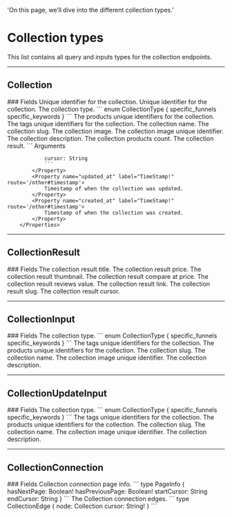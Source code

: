   'On this page, we’ll dive into the different collection types.'

# Collection types
This list contains all query and inputs types for the collection endpoints.

---

## Collection

<Row>
  <Col>
		### Fields
		<Properties> 
			<Property name="id" type="ID!">
				Unique identifier for the collection.
			</Property>
			<Property name="uid" type="ID!">
				Unique identifier for the collection.
			</Property>
			<Property name="type" type="CollectionType!">
				The collection type.
				```
				enum CollectionType {
					specific_funnels
					specific_keywords
				}
				```
			</Property>
			<Property name="products_ids" type="[ID!]!">
				The products unique identifiers for the collection.
			</Property>
			<Property name="tags_ids" type="[String!]!">
				The tags unique identifiers for the collection.
			</Property>
			<Property name="name" type="String!">
				The collection name.
			</Property>
			<Property name="slug" type="String!">
				The collection slug.
			</Property>
			<Property name="image" type="Image" route='/other#image'>
				The collection image.
			</Property>
			<Property name="image_id" type="ID">
				The collection image unique identifier.
			</Property>
			<Property name="description" type="String!">
				The collection description.
			</Property>
			<Property name="productsCount" type="Int!">
				The collection products count.
			</Property>
			<Property name="result" type="[CollectionResult!]!">
				The collection result.
				```
				Arguments

				cursor: String
				```
			</Property>
			<Property name="updated_at" label="TimeStamp!" route='/other#timestamp'>
				Timestamp of when the collection was updated.
			</Property>
			<Property name="created_at" label="TimeStamp!" route='/other#timestamp'>
				Timestamp of when the collection was created.
			</Property>
		</Properties>
  </Col>
</Row>

---

## CollectionResult

<Row>
  <Col>
		### Fields
		<Properties> 
			<Property name="title" type="String!">
				The collection result title.
			</Property>
			<Property name="price" type="Float!">
				The collection result price.
			</Property>
			<Property name="thumbnail" type="String">
				The collection result thumbnail.
			</Property>
			<Property name="compare_at_price" type="Float!">
				The collection result compare at price.
			</Property>
			<Property name="reviews_value" type="Float!">
				The collection result reviews value.
			</Property>
			<Property name="link" type="String">
				The collection result link.
			</Property>
			<Property name="slug" type="String!">
				The collection result slug.
			</Property>
			<Property name="cursor" type="String!">
				The collection result cursor.
			</Property>
		</Properties> 	
	</Col> 
</Row> 

---

## CollectionInput

<Row>
  <Col>
		### Fields
		<Properties> 
			<Property name="type" type="CollectionType!">
				The collection type.
				```
				enum CollectionType {
					specific_funnels
					specific_keywords
				}
				```
			</Property>
			<Property name="tags_ids" type="[String!]">
				The tags unique identifiers for the collection.
			</Property>
			<Property name="products_ids" type="[ID!]">
				The products unique identifiers for the collection.
			</Property>
			<Property name="slug" type="String!">
				The collection slug.
			</Property>
			<Property name="name" type="String!">
				The collection name.
			</Property>
			<Property name="image_id" type="ID">
				The collection image unique identifier.
			</Property>
			<Property name="description" type="String!">
				The collection description.
			</Property>
		</Properties>
  </Col>
</Row>

---

## CollectionUpdateInput

<Row>
  <Col>
		### Fields
		<Properties> 
			<Property name="type" type="CollectionType">
				The collection type.
				```
				enum CollectionType {
					specific_funnels
					specific_keywords
				}
				```
			</Property>
			<Property name="tags_ids" type="[String!]">
				The tags unique identifiers for the collection.
			</Property>
			<Property name="products_ids" type="[ID!]">
				The products unique identifiers for the collection.
			</Property>
			<Property name="slug" type="String">
				The collection slug.
			</Property>
			<Property name="name" type="String">
				The collection name.
			</Property>
			<Property name="image_id" type="ID">
				The collection image unique identifier.
			</Property>
			<Property name="description" type="String">
				The collection description.
			</Property>
		</Properties>
  </Col>
</Row>

---

## CollectionConnection

<Row>
  <Col>
		### Fields
		<Properties> 
			<Property name="pageInfo" type="PageInfo!">
				Collection connection page info.
				```
				type PageInfo {
					hasNextPage: Boolean!
					hasPreviousPage: Boolean!
					startCursor: String
					endCursor: String
				}
				```
			</Property>
			<Property name="edges" type="[CollectionEdge]">
				The Collection connection edges.
				```
				type CollectionEdge {
					node: Collection
					cursor: String!
				}
				```
			</Property>
		</Properties>
  </Col>
</Row>